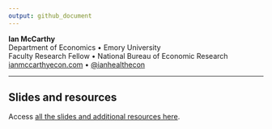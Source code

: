 ```yaml
---
output: github_document
---
```


**Ian McCarthy**  
Department of Economics • Emory University<br>
Faculty Research Fellow • National Bureau of Economic Research<br>
[ianmccarthyecon.com](https://www.ianmccarthyecon.com) • [\@ianhealthecon](https://twitter.com/ianhealthecon)

------------------------------------------------------------------------

## Slides and resources

Access [all the slides and additional resources here](https://referrals-learning.research.ianmccarthyecon.com).
